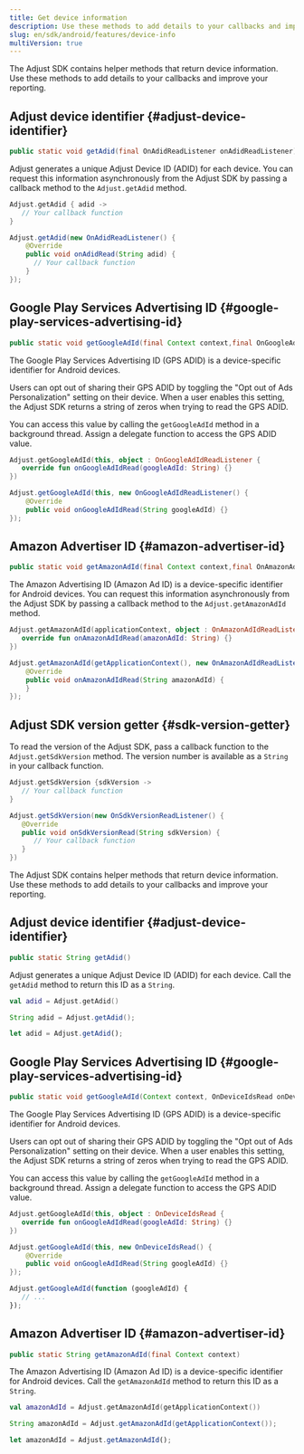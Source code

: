 ```yaml
---
title: Get device information
description: Use these methods to add details to your callbacks and improve your reporting.
slug: en/sdk/android/features/device-info
multiVersion: true
---
```


<SdkVersion version="v5">

The Adjust SDK contains helper methods that return device information. Use these methods to add details to your callbacks and improve your reporting.

## Adjust device identifier {#adjust-device-identifier}

<CodeBlock title="Method signature">

```java
public static void getAdid(final OnAdidReadListener onAdidReadListener)
```

</CodeBlock>

Adjust generates a unique Adjust Device ID (ADID) for each device. You can request this information asynchronously from the Adjust SDK by passing a callback method to the `Adjust.getAdid` method.

<Tabs>
<Tab title="Kotlin" sync="kotlin">

```kotlin
Adjust.getAdid { adid ->
   // Your callback function
}
```

</Tab>
<Tab title="Java" sync="java" >

```java
Adjust.getAdid(new OnAdidReadListener() {
    @Override
    public void onAdidRead(String adid) {
      // Your callback function
    }
});

```

</Tab>
</Tabs>

## Google Play Services Advertising ID {#google-play-services-advertising-id}

<CodeBlock title="Method signature">

```java
public static void getGoogleAdId(final Context context,final OnGoogleAdIdReadListener onGoogleAdIdReadListener)
```

</CodeBlock>

The Google Play Services Advertising ID (GPS ADID) is a device-specific identifier for Android devices.

Users can opt out of sharing their GPS ADID by toggling the "Opt out of Ads Personalization" setting on their device. When a user enables this setting, the Adjust SDK returns a string of zeros when trying to read the GPS ADID.

You can access this value by calling the `getGoogleAdId` method in a background thread. Assign a delegate function to access the GPS ADID value.

<Tabs>
<Tab title="Kotlin" sync="kotlin">

```kotlin
Adjust.getGoogleAdId(this, object : OnGoogleAdIdReadListener {
   override fun onGoogleAdIdRead(googleAdId: String) {}
})
```

</Tab>
<Tab title="Java" sync="java" >

```java
Adjust.getGoogleAdId(this, new OnGoogleAdIdReadListener() {
    @Override
    public void onGoogleAdIdRead(String googleAdId) {}
});
```

</Tab>
</Tabs>

## Amazon Advertiser ID {#amazon-advertiser-id}

<CodeBlock title="Method signature">

```java
public static void getAmazonAdId(final Context context,final OnAmazonAdIdReadListener onAmazonAdIdReadListener)
```

</CodeBlock>

The Amazon Advertising ID (Amazon Ad ID) is a device-specific identifier for Android devices. You can request this information asynchronously from the Adjust SDK by passing a callback method to the `Adjust.getAmazonAdId` method.

<Tabs>
<Tab title="Kotlin" sync="kotlin">

```kotlin
Adjust.getAmazonAdId(applicationContext, object : OnAmazonAdIdReadListener {
   override fun onAmazonAdIdRead(amazonAdId: String) {}
})
```

</Tab>
<Tab title="Java" sync="java" >

```java
Adjust.getAmazonAdId(getApplicationContext(), new OnAmazonAdIdReadListener() {
    @Override
    public void onAmazonAdIdRead(String amazonAdId) {
    }
});

```

</Tab>
</Tabs>

## Adjust SDK version getter {#sdk-version-getter}

To read the version of the Adjust SDK, pass a callback function to the `Adjust.getSdkVersion` method. The version number is available as a `String` in your callback function.

<Tabs>
<Tab title="Kotlin" sync="kotlin">

```kotlin
Adjust.getSdkVersion {sdkVersion ->
   // Your callback function
}
```

</Tab>
<Tab title="Java" sync="java">

```java
Adjust.getSdkVersion(new OnSdkVersionReadListener() {
   @Override
   public void onSdkVersionRead(String sdkVersion) {
      // Your callback function
   }
})
```

</Tab>
</Tabs>

</SdkVersion>

<SdkVersion version="v4">

The Adjust SDK contains helper methods that return device information. Use these methods to add details to your callbacks and improve your reporting.

## Adjust device identifier {#adjust-device-identifier}

<CodeBlock title="Method signature">

```java
public static String getAdid()
```

</CodeBlock>

Adjust generates a unique Adjust Device ID (ADID) for each device. Call the `getAdid` method to return this ID as a `String`.

<Tabs>
<Tab title="Kotlin" sync="kotlin">

```kotlin
val adid = Adjust.getAdid()
```

</Tab>

<Tab title="Java" sync="java" >

```java
String adid = Adjust.getAdid();
```

</Tab>

<Tab title="Javascript" sync="js" >

```js
let adid = Adjust.getAdid();
```

</Tab>
</Tabs>

## Google Play Services Advertising ID {#google-play-services-advertising-id}

<CodeBlock title="Method signature">

```java
public static void getGoogleAdId(Context context, OnDeviceIdsRead onDeviceIdRead)
```

</CodeBlock>

The Google Play Services Advertising ID (GPS ADID) is a device-specific identifier for Android devices.

Users can opt out of sharing their GPS ADID by toggling the "Opt out of Ads Personalization" setting on their device. When a user enables this setting, the Adjust SDK returns a string of zeros when trying to read the GPS ADID.

You can access this value by calling the `getGoogleAdId` method in a background thread. Assign a delegate function to access the GPS ADID value.

<Tabs>
<Tab title="Kotlin" sync="kotlin">

```kotlin
Adjust.getGoogleAdId(this, object : OnDeviceIdsRead {
   override fun onGoogleAdIdRead(googleAdId: String) {}
})
```

</Tab>

<Tab title="Java" sync="java" >

```java
Adjust.getGoogleAdId(this, new OnDeviceIdsRead() {
    @Override
    public void onGoogleAdIdRead(String googleAdId) {}
});
```

</Tab>

<Tab title="Javascript" sync="js" >

```js
Adjust.getGoogleAdId(function (googleAdId) {
   // ...
});
```

</Tab>
</Tabs>

## Amazon Advertiser ID {#amazon-advertiser-id}

<CodeBlock title="Method signature">

```java
public static String getAmazonAdId(final Context context)
```

</CodeBlock>

The Amazon Advertising ID (Amazon Ad ID) is a device-specific identifier for Android devices. Call the `getAmazonAdId` method to return this ID as a `String`.

<Tabs>
<Tab title="Kotlin" sync="kotlin">

```kotlin
val amazonAdId = Adjust.getAmazonAdId(getApplicationContext())
```

</Tab>

<Tab title="Java" sync="java" >

```java
String amazonAdId = Adjust.getAmazonAdId(getApplicationContext());
```

</Tab>

<Tab title="Javascript" sync="js" >

```js
let amazonAdId = Adjust.getAmazonAdId();
```

</Tab>
</Tabs>

</SdkVersion>
